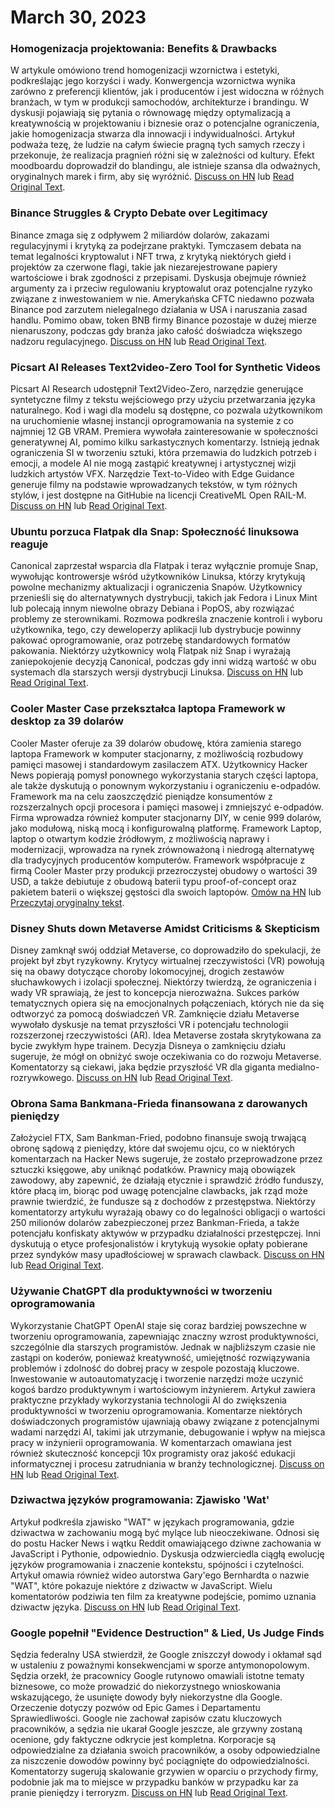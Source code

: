 

<CallToAction />

<Steps>

# March 30, 2023

### Homogenizacja projektowania: Benefits & Drawbacks

W artykule omówiono trend homogenizacji wzornictwa i estetyki, podkreślając jego korzyści i wady. Konwergencja wzornictwa wynika zarówno z preferencji klientów, jak i producentów i jest widoczna w różnych branżach, w tym w produkcji samochodów, architekturze i brandingu. W dyskusji pojawiają się pytania o równowagę między optymalizacją a kreatywnością w projektowaniu i biznesie oraz o potencjalne ograniczenia, jakie homogenizacja stwarza dla innowacji i indywidualności. Artykuł podważa tezę, że ludzie na całym świecie pragną tych samych rzeczy i przekonuje, że realizacja pragnień różni się w zależności od kultury. Efekt moodboardu doprowadził do blandingu, ale istnieje szansa dla odważnych, oryginalnych marek i firm, aby się wyróżnić.
[Discuss on HN](http://news.ycombinator.com/item?id=35355703) lub [Read Original Text](https://www.alexmurrell.co.uk/articles/the-age-of-average).

### Binance Struggles & Crypto Debate over Legitimacy

Binance zmaga się z odpływem 2 miliardów dolarów, zakazami regulacyjnymi i krytyką za podejrzane praktyki. Tymczasem debata na temat legalności kryptowalut i NFT trwa, z krytyką niektórych giełd i projektów za czerwone flagi, takie jak niezarejestrowane papiery wartościowe i brak zgodności z przepisami. Dyskusja obejmuje również argumenty za i przeciw regulowaniu kryptowalut oraz potencjalne ryzyko związane z inwestowaniem w nie. Amerykańska CFTC niedawno pozwała Binance pod zarzutem nielegalnego działania w USA i naruszania zasad handlu. Pomimo obaw, token BNB firmy Binance pozostaje w dużej mierze nienaruszony, podczas gdy branża jako całość doświadcza większego nadzoru regulacyjnego.
[Discuss on HN](http://news.ycombinator.com/item?id=35351805) lub [Read Original Text](https://www.wsj.com/articles/binance-sees-2-billion-in-outflows-as-troubles-compound-9a136e21).

### Picsart AI Releases Text2video-Zero Tool for Synthetic Videos

Picsart AI Research udostępnił Text2Video-Zero, narzędzie generujące syntetyczne filmy z tekstu wejściowego przy użyciu przetwarzania języka naturalnego. Kod i wagi dla modelu są dostępne, co pozwala użytkownikom na uruchomienie własnej instancji oprogramowania na systemie z co najmniej 12 GB VRAM. Premiera wywołała zainteresowanie w społeczności generatywnej AI, pomimo kilku sarkastycznych komentarzy. Istnieją jednak ograniczenia SI w tworzeniu sztuki, która przemawia do ludzkich potrzeb i emocji, a modele AI nie mogą zastąpić kreatywnej i artystycznej wizji ludzkich artystów VFX. Narzędzie Text-to-Video with Edge Guidance generuje filmy na podstawie wprowadzanych tekstów, w tym różnych stylów, i jest dostępne na GitHubie na licencji CreativeML Open RAIL-M.
[Discuss on HN](http://news.ycombinator.com/item?id=35352452) lub [Read Original Text](https://github.com/Picsart-AI-Research/Text2Video-Zero).

### Ubuntu porzuca Flatpak dla Snap: Społeczność linuksowa reaguje

Canonical zaprzestał wsparcia dla Flatpak i teraz wyłącznie promuje Snap, wywołując kontrowersje wśród użytkowników Linuksa, którzy krytykują powolne mechanizmy aktualizacji i ograniczenia Snapów. Użytkownicy przenieśli się do alternatywnych dystrybucji, takich jak Fedora i Linux Mint lub polecają innym niewolne obrazy Debiana i PopOS, aby rozwiązać problemy ze sterownikami. Rozmowa podkreśla znaczenie kontroli i wyboru użytkownika, tego, czy deweloperzy aplikacji lub dystrybucje powinny pakować oprogramowanie, oraz potrzebę standardowych formatów pakowania. Niektórzy użytkownicy wolą Flatpak niż Snap i wyrażają zaniepokojenie decyzją Canonical, podczas gdy inni widzą wartość w obu systemach dla starszych wersji dystrybucji Linuksa.
[Discuss on HN](http://news.ycombinator.com/item?id=35354729) lub [Read Original Text](https://lwn.net/SubscriberLink/927262/6adb2350e2b0d2ce/).

### Cooler Master Case przekształca laptopa Framework w desktop za 39 dolarów

Cooler Master oferuje za 39 dolarów obudowę, która zamienia starego laptopa Framework w komputer stacjonarny, z możliwością rozbudowy pamięci masowej i standardowym zasilaczem ATX. Użytkownicy Hacker News popierają pomysł ponownego wykorzystania starych części laptopa, ale także dyskutują o ponownym wykorzystaniu i ograniczeniu e-odpadów. Framework ma na celu zaoszczędzić pieniądze konsumentów z rozszerzalnych opcji procesora i pamięci masowej i zmniejszyć e-odpadów. Firma wprowadza również komputer stacjonarny DIY, w cenie 999 dolarów, jako modułową, niską mocą i konfigurowalną platformę. Framework Laptop, laptop o otwartym kodzie źródłowym, z możliwością naprawy i modernizacji, wprowadza na rynek zrównoważoną i niedrogą alternatywę dla tradycyjnych producentów komputerów. Framework współpracuje z firmą Cooler Master przy produkcji przezroczystej obudowy o wartości 39 USD, a także debiutuje z obudową baterii typu proof-of-concept oraz pakietem baterii o większej gęstości dla swoich laptopów.
[Omów na HN](http://news.ycombinator.com/item?id=35350288) lub [Przeczytaj oryginalny tekst](https://www.theverge.com/2023/3/23/23652939/framework-cooler-master-sff-pc-case).

### Disney Shuts down Metaverse Amidst Criticisms & Skepticism

Disney zamknął swój oddział Metaverse, co doprowadziło do spekulacji, że projekt był zbyt ryzykowny. Krytycy wirtualnej rzeczywistości (VR) powołują się na obawy dotyczące choroby lokomocyjnej, drogich zestawów słuchawkowych i izolacji społecznej. Niektórzy twierdzą, że ograniczenia i wady VR sprawiają, że jest to koncepcja nierozważna. Sukces parków tematycznych opiera się na emocjonalnych połączeniach, których nie da się odtworzyć za pomocą doświadczeń VR. Zamknięcie działu Metaverse wywołało dyskusje na temat przyszłości VR i potencjału technologii rozszerzonej rzeczywistości (AR). Idea Metaverse została skrytykowana za bycie zwykłym hype trainem. Decyzja Disneya o zamknięciu działu sugeruje, że mógł on obniżyć swoje oczekiwania co do rozwoju Metaverse. Komentatorzy są ciekawi, jaka będzie przyszłość VR dla giganta medialno-rozrywkowego.
[Discuss on HN](http://news.ycombinator.com/item?id=35350952) lub [Read Original Text](https://www.wsj.com/articles/disney-eliminates-its-metaverse-division-as-part-of-companys-layoffs-plan-94b03650).

### Obrona Sama Bankmana-Frieda finansowana z darowanych pieniędzy

Założyciel FTX, Sam Bankman-Fried, podobno finansuje swoją trwającą obronę sądową z pieniędzy, które dał swojemu ojcu, co w niektórych komentarzach na Hacker News sugeruje, że zostało przeprowadzone przez sztuczki księgowe, aby uniknąć podatków. Prawnicy mają obowiązek zawodowy, aby zapewnić, że działają etycznie i sprawdzić źródło funduszy, które płacą im, biorąc pod uwagę potencjalne clawbacks, jak rząd może prawnie twierdzić, że fundusze są z dochodów z przestępstwa. Niektórzy komentatorzy artykułu wyrażają obawy co do legalności obligacji o wartości 250 milionów dolarów zabezpieczonej przez Bankman-Frieda, a także potencjału konfiskaty aktywów w przypadku działalności przestępczej. Inni dyskutują o etyce profesjonalistów i krytykują wysokie opłaty pobierane przez syndyków masy upadłościowej w sprawach clawback.
[Discuss on HN](http://news.ycombinator.com/item?id=35358698) lub [Read Original Text](https://www.forbes.com/sites/sarahemerson/2023/03/29/sam-bankman-fried-legal-fees-funded-by-alameda-money-gifted-to-father-joe-bankman/).

### Używanie ChatGPT dla produktywności w tworzeniu oprogramowania

Wykorzystanie ChatGPT OpenAI staje się coraz bardziej powszechne w tworzeniu oprogramowania, zapewniając znaczny wzrost produktywności, szczególnie dla starszych programistów. Jednak w najbliższym czasie nie zastąpi on koderów, ponieważ kreatywność, umiejętność rozwiązywania problemów i zdolność do dobrej pracy w zespole pozostają kluczowe. Inwestowanie w autoautomatyzację i tworzenie narzędzi może uczynić kogoś bardzo produktywnym i wartościowym inżynierem. Artykuł zawiera praktyczne przykłady wykorzystania technologii AI do zwiększenia produktywności w tworzeniu oprogramowania. Komentarze niektórych doświadczonych programistów ujawniają obawy związane z potencjalnymi wadami narzędzi AI, takimi jak utrzymanie, debugowanie i wpływ na miejsca pracy w inżynierii oprogramowania. W komentarzach omawiana jest również skuteczność koncepcji 10x programisty oraz jakość edukacji informatycznej i procesu zatrudniania w branży technologicznej.
[Discuss on HN](http://news.ycombinator.com/item?id=35356054) lub [Read Original Text](https://kadekillary.work/posts/1000x-eng/).

### Dziwactwa języków programowania: Zjawisko 'Wat'

Artykuł podkreśla zjawisko "WAT" w językach programowania, gdzie dziwactwa w zachowaniu mogą być mylące lub nieoczekiwane. Odnosi się do postu Hacker News i wątku Reddit omawiającego dziwne zachowania w JavaScript i Pythonie, odpowiednio. Dyskusja odzwierciedla ciągłą ewolucję języków programowania i znaczenie kontekstu, spójności i czytelności. Artykuł omawia również wideo autorstwa Gary'ego Bernhardta o nazwie "WAT", które pokazuje niektóre z dziwactw w JavaScript. Wielu komentatorów podziwia ten film za kreatywne podejście, pomimo uznania dziwactw języka.
[Discuss on HN](http://news.ycombinator.com/item?id=35363044) lub [Read Original Text](https://www.destroyallsoftware.com/talks/wat).

### Google popełnił "Evidence Destruction" & Lied, Us Judge Finds

Sędzia federalny USA stwierdził, że Google zniszczył dowody i okłamał sąd w ustaleniu z poważnymi konsekwencjami w sporze antymonopolowym. Sędzia orzekł, że pracownicy Google rutynowo omawiali istotne tematy biznesowe, co może prowadzić do niekorzystnego wnioskowania wskazującego, że usunięte dowody były niekorzystne dla Google. Orzeczenie dotyczy pozwów od Epic Games i Departamentu Sprawiedliwości. Google nie zachował zapisów czatu kluczowych pracowników, a sędzia nie ukarał Google jeszcze, ale grzywny zostaną ocenione, gdy faktyczne odkrycie jest kompletna. Korporacje są odpowiedzialne za działania swoich pracowników, a osoby odpowiedzialne za niszczenie dowodów powinny być pociągnięte do odpowiedzialności. Komentatorzy sugerują skalowanie grzywien w oparciu o przychody firmy, podobnie jak ma to miejsce w przypadku banków w przypadku kar za pranie pieniędzy i terroryzm.
[Discuss on HN](http://news.ycombinator.com/item?id=35363095) lub [Read Original Text](https://storage.courtlistener.com/recap/gov.uscourts.cand.373179/gov.uscourts.cand.373179.469.0.pdf).

</Steps>
